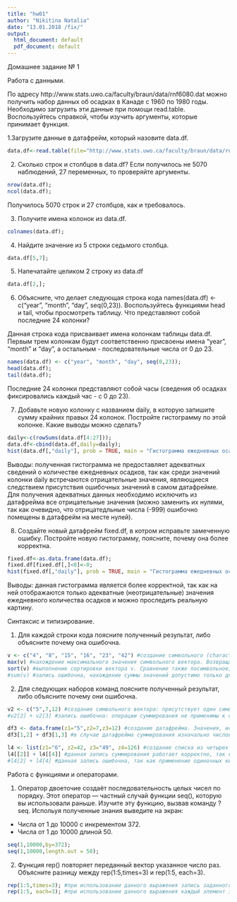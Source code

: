 ---
title: "hw01"
author: "Nikitina Natalia"
date: "13.01.2018 /fix/"
output:
  html_document: default
  pdf_document: default
---
Домашнее задание № 1

Работа с данными.

По адресу http://www.stats.uwo.ca/faculty/braun/data/rnf6080.dat можно получить набор данных об осадках в Канаде с 1960 по 1980 годы. Необходимо загрузить эти данные при помощи read.table. Воспользуйтесь справкой, чтобы изучить аргументы, которые принимает функция.

1.Загрузите данные в датафрейм, который назовите data.df.
```{r}
data.df<-read.table(file="http://www.stats.uwo.ca/faculty/braun/data/rnf6080.dat");
```

2. Сколько строк и столбцов в data.df? Если получилось не 5070 наблюдений, 27 переменных, то проверяйте аргументы.
```{r}
nrow(data.df);
ncol(data.df);
```
Получилось 5070 строк и 27 столбцов, как и требовалось.

3. Получите имена колонок из data.df.
```{r}
colnames(data.df);
```

4. Найдите значение из 5 строки седьмого столбца.
```{r}
data.df[5,7];
```

5. Напечатайте целиком 2 строку из data.df
```{r}
data.df[2,];
```

6. Объясните, что делает следующая строка кода names(data.df) <- c("year", "month", "day", seq(0,23)). Воспользуйтесь функциями head и tail, чтобы просмотреть таблицу. Что представляют собой последние 24 колонки?

Данная строка кода присваивает имена колонкам таблицы data.df. Первым трем колонкам будут соответственно присвоены имена "year", "month" и "day", а остальным - последовательные числа от 0 до 23.

```{r}
names(data.df) <- c("year", "month", "day", seq(0,23));
head(data.df);
tail(data.df);
```

Последние 24 колонки представляют собой часы (сведения об осадках фиксировались каждый час - с 0 до 23).

7. Добавьте новую колонку с названием daily, в которую запишите сумму крайних правых 24 колонок. Постройте гистограмму по этой колонке. Какие выводы можно сделать?
```{r}
daily<-c(rowSums(data.df[4:27]));
data.df<-cbind(data.df,daily=daily);
hist(data.df[,"daily"], prob = TRUE, main = "Гистограмма ежедневных осадков в Канаде",xlab="Количество осадков (мм)");
```

Выводы: полученная гистограмма не предоставляет адекватных сведений о количестве ежедневных осадков, так как среди значений колонки daily встречаются отрицательные значения, являющиеся следствием присутствия ошибочных значений в самом датафрейме. Для получения адекватных данных необходимо исключить из датафрейма все отрицательные значения (можно заменить их нулями, так как очевидно, что отрицатедльные числа (-999) ошибочно помещены в датафрейм на месте нулей).


8. Создайте новый датафрейм fixed.df, в котром исправьте замеченную ошибку. Постройте новую гистограмму, поясните, почему она более корректна.
```{r}
fixed.df<-as.data.frame(data.df);
fixed.df[fixed.df[,]<0]<-0;
hist(fixed.df[,"daily"], prob = TRUE, main = "Гистограмма ежедневных осадков в Канаде",xlab="Количество осадков (мм)");
```

Выводы: данная гистограмма является более корректной, так как на ней отображаются только адекватные (неотрицательные) значения ежедневного количества осадков и можно проследить реальную картину.

Синтаксис и типизирование.

1. Для каждой строки кода поясните полученный результат, либо объясните почему она ошибочна.
```{r}
v <- c("4", "8", "15", "16", "23", "42") #создание символьного (character) вектора
max(v) #нахождение максимального значения символьного вектора. Возвращает "8", так как в данном случае производится не числовое сравнение, а посимвольное, а "8" - наибольший из символов, стоящих на первой позиции.
sort(v) #выполнение сортировки вектора v. Сравнение также посимвольное, из чего следует полученный результат: "15" "16" "23" "4"  "42" "8".
#sum(v) #запись ошибочна, нахождение суммы значений допустимо только для числовых, комплексных и логических аргументов.
```

2. Для следующих наборов команд поясните полученный результат, либо объясните почему они ошибочна.
```{r}
v2 <- c("5",7,12) #создание символьного вектора: присутствует один символьный элемент, вследствие чего тип вектора определяется как символьный.
#v2[2] + v2[3] #запись ошибочна: операции суммирования не применимы к символьным аргументам, а все значения v2 стали символьными.

df3 <- data.frame(z1="5",z2=7,z3=12) #создание датафрейма. Значения, использованные для формирования v2, записаны в таблицу, их тип сохраняется.
df3[1,2] + df3[1,3] #в случае датафрейма суммирования изначально числовых элементов возможно, так как при записи в таблицу их тип был сохранен.

l4 <- list(z1="6", z2=42, z3="49", z4=126) #создание списка из четырех элементов. В отличие от векторов в списке можно хранить одновременно различные типы данных. В список помещаются отдельные компоненты, а уже внутри этих компонентов располагаются сами элементы определенных типов, внесенные в список.
l4[[2]] + l4[[4]] #данная запись суммирования работает корректно, так как при помощи двойных квадратных скобок осуществляется извлечение элементов списка.
#l4[2] + l4[4] #данная запись ошибочна, так как применение одиночных квадратных скобок возвращает лишь ссылку на компонент списка, а не само значение.
```

Работа с функциями и операторами.

1. Оператор двоеточие создаёт последовательность целых чисел по порядку. Этот оператор — частный случай функции seq(), которую вы использовали раньше. Изучите эту функцию, вызвав команду ?seq. Испольуя полученные знания выведите на экран:
- Числа от 1 до 10000 с инкрементом 372.
- Числа от 1 до 10000 длиной 50.
```{r}
seq(1,10000,by=372);
seq(1,10000,length.out = 50);
```

2. Функция rep() повторяет переданный вектор указанное число раз. Объясните разницу между rep(1:5,times=3) и rep(1:5, each=3).
```{r}
rep(1:5,times=3); #при использовании данного выражения запись заданного вектора дублируется три раза.
rep(1:5, each=3); #при использовании данного выражения каждый элемент заданного вектора при записи дублируется три раза.
```


